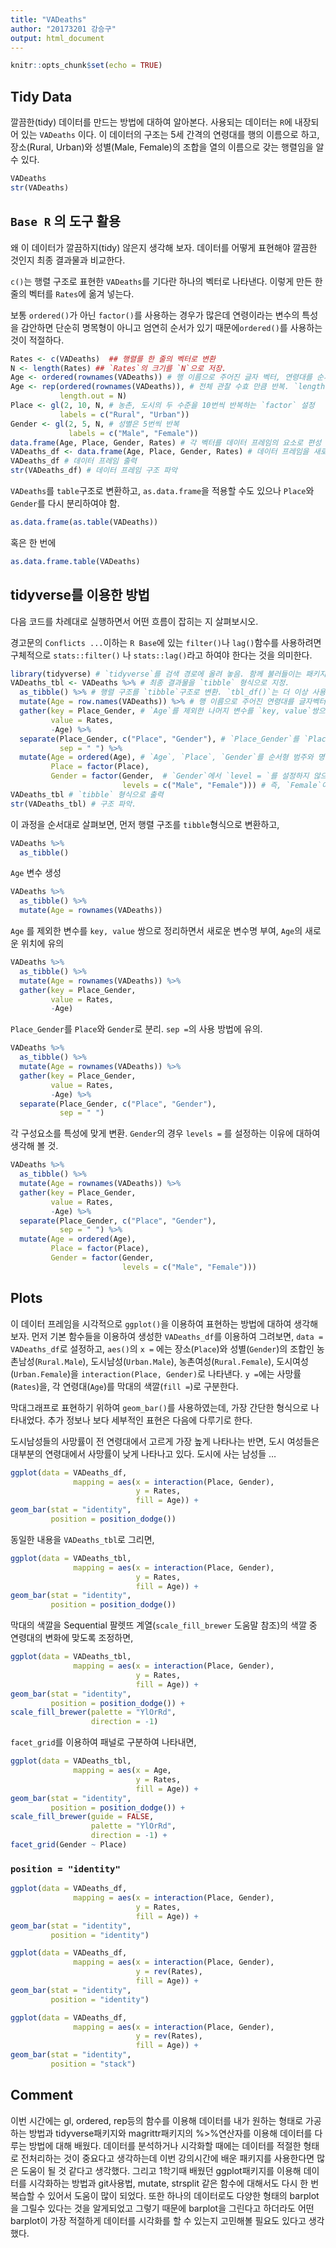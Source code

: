 ```yaml
---
title: "VADeaths"
author: "20173201 강승구"
output: html_document
---
```


```r
knitr::opts_chunk$set(echo = TRUE)
```

## Tidy Data

깔끔한(tidy) 데이터를 만드는 방법에 대하여 알아본다. 사용되는 데이터는 `R`에 내장되어 있는 `VADeaths` 이다. 이 데이터의 구조는 5세 간격의 연령대를 행의 이름으로 하고, 장소(Rural, Urban)와 성별(Male, Female)의 조합을 열의 이름으로 갖는 행렬임을 알 수 있다.

```r
VADeaths
str(VADeaths)
```

## `Base R` 의 도구 활용 

왜 이 데이터가 깔끔하지(tidy) 않은지 생각해 보자. 데이터를 어떻게 표현해야 깔끔한 것인지 최종 결과물과 비교한다. 

`c()`는 행렬 구조로 표현한 `VADeaths`를 기다란 하나의 벡터로 나타낸다. 이렇게 만든 한 줄의 벡터를 `Rates`에 옮겨 넣는다.

보통 `ordered()`가 아닌 `factor()`를 사용하는 경우가 많은데 연령이라는 변수의 특성을 감안하면 단순히 명목형이 아니고 엄연히 순서가 있기 때문에`ordered()`를 사용하는 것이 적절하다.

```r
Rates <- c(VADeaths)  ## 행렬를 한 줄의 벡터로 변환 
N <- length(Rates) ## `Rates`의 크기를 `N`으로 저장.
Age <- ordered(rownames(VADeaths)) # 행 이름으로 주어진 글자 벡터, 연령대를 순서형 범주로 변환. 
Age <- rep(ordered(rownames(VADeaths)), # 전체 관찰 수효 만큼 반복. `length.out = `의 용례에 유의. 
           length.out = N)
Place <- gl(2, 10, N, # 농촌, 도시의 두 수준을 10번씩 반복하는 `factor` 설정
           labels = c("Rural", "Urban"))
Gender <- gl(2, 5, N, # 성별은 5번씩 반복 
             labels = c("Male", "Female"))
data.frame(Age, Place, Gender, Rates) # 각 벡터를 데이터 프레임의 요소로 편성
VADeaths_df <- data.frame(Age, Place, Gender, Rates) # 데이터 프레임을 새로운 R 객체로 지정 
VADeaths_df # 데이터 프레임 출력 
str(VADeaths_df) # 데이터 프레임 구조 파악
```

`VADeaths`를 `table`구조로 변환하고, `as.data.frame`을 적용할 수도 있으나 `Place`와 `Gender`를 다시 분리하여야 함.

```r
as.data.frame(as.table(VADeaths))
```

혹은 한 번에


```r
as.data.frame.table(VADeaths)
```

## tidyverse를 이용한 방법 

다음 코드를 차례대로 실행하면서 어떤 흐름이 잡히는 지 살펴보시오. 

경고문의 `Conflicts ...`이하는  `R Base`에 있는 `filter()`나 `lag()`함수를 사용하려면 구체적으로 `stats::filter()` 나 `stats::lag()`라고 하여야 한다는 것을 의미한다.

```r
library(tidyverse) # `tidyverse`를 검색 경로에 올려 놓음. 함께 불러들이는 패키지들과 경고문에 유의.
VADeaths_tbl <- VADeaths %>% # 최종 결과물을 `tibble` 형식으로 지정.
  as_tibble() %>% # 행렬 구조를 `tibble`구조로 변환. `tbl_df()`는 더 이상 사용되지 않음. 
  mutate(Age = row.names(VADeaths)) %>% # 행 이름으로 주어진 연령대를 글자벡터로 생성 
  gather(key = Place_Gender, # `Age`를 제외한 나머지 변수를 `key, value`쌍으로 정리하면서 새로운 변수명 부여.
         value = Rates, 
         -Age) %>%
  separate(Place_Gender, c("Place", "Gender"), # `Place_Gender`를 `Place`와 `Gender`로 분리.
           sep = " ") %>%
  mutate(Age = ordered(Age), # `Age`, `Place`, `Gender`를 순서형 범주와 명목형 범주로 변환
         Place = factor(Place), 
         Gender = factor(Gender,  # `Gender`에서 `level = `를 설정하지 않으면 알파벳 순에 따라 수준이 정해짐.
                         levels = c("Male", "Female"))) # 즉, `Female`이 1, `Male`이 2가 됨.
VADeaths_tbl # `tibble` 형식으로 출력
str(VADeaths_tbl) # 구조 파악.
```

이 과정을 순서대로 살펴보면, 먼저 행렬 구조를 `tibble`형식으로 변환하고,

```r
VADeaths %>%
  as_tibble()
```

`Age` 변수 생성 

```r
VADeaths %>%
  as_tibble() %>%
  mutate(Age = rownames(VADeaths))
```

`Age` 를 제외한 변수를 `key, value` 쌍으로 정리하면서 새로운 변수명 부여, `Age`의 새로운 위치에 유의  

```r
VADeaths %>%
  as_tibble() %>%
  mutate(Age = rownames(VADeaths)) %>%
  gather(key = Place_Gender, 
         value = Rates,
         -Age)
```

`Place_Gender`를 `Place`와 `Gender`로 분리. `sep = `의 사용 방법에 유의. 

```r
VADeaths %>%
  as_tibble() %>%
  mutate(Age = rownames(VADeaths)) %>%
  gather(key = Place_Gender, 
         value = Rates,
         -Age) %>%
  separate(Place_Gender, c("Place", "Gender"), 
           sep = " ")
```

각 구성요소를 특성에 맞게 변환. `Gender`의 경우 `levels = ` 를 설정하는 이유에 대하여 생각해 볼 것.

```r
VADeaths %>%
  as_tibble() %>%
  mutate(Age = rownames(VADeaths)) %>%
  gather(key = Place_Gender, 
         value = Rates,
         -Age) %>%
  separate(Place_Gender, c("Place", "Gender"), 
           sep = " ") %>%
  mutate(Age = ordered(Age),
         Place = factor(Place),
         Gender = factor(Gender,
                         levels = c("Male", "Female"))) 
```


## Plots

이 데이터 프레임을 시각적으로 `ggplot()`을 이용하여 표현하는 방법에 대하여 생각해 보자. 
먼저 기본 함수들을 이용하여 생성한 `VADeaths_df`를 이용하여 그려보면, `data = VADeaths_df`로 설정하고, 
`aes()`의 `x = ` 에는 장소(`Place`)와 성별(`Gender`)의 조합인 농촌남성(`Rural.Male`), 도시남성(`Urban.Male`), 농촌여성(`Rural.Female`), 도시여성(`Urban.Female`)을 `interaction(Place, Gender)`로 나타낸다. 
`y = `에는 사망률(`Rates`)을, 각 연령대(`Age`)를 막대의 색깔(`fill = `)로 구분한다. 

막대그래프로 표현하기 위하여 `geom_bar()`를 사용하였는데, 가장 간단한 형식으로 나타내었다. 추가 정보나 보다 세부적인 표현은 다음에 다루기로 한다. 

도시남성들의 사망률이 전 연령대에서 고르게 가장 높게 나타나는 반면, 도시 여성들은 대부분의 연령대에서 사망률이 낮게 나타나고 있다.  도시에 사는 남성들 ...

```r
ggplot(data = VADeaths_df,
              mapping = aes(x = interaction(Place, Gender), 
                            y = Rates, 
                            fill = Age)) +
geom_bar(stat = "identity", 
         position = position_dodge())
```

동일한 내용을 `VADeaths_tbl`로 그리면, 

```r
ggplot(data = VADeaths_tbl,
              mapping = aes(x = interaction(Place, Gender), 
                            y = Rates, 
                            fill = Age)) +
geom_bar(stat = "identity", 
         position = position_dodge())
```

막대의 색깔을 Sequential 팔렛뜨 계열(`scale_fill_brewer` 도움말 참조)의 색깔 중 연령대의 변화에 맞도록 조정하면, 

```r
ggplot(data = VADeaths_tbl,
              mapping = aes(x = interaction(Place, Gender), 
                            y = Rates, 
                            fill = Age)) +
geom_bar(stat = "identity", 
         position = position_dodge()) +
scale_fill_brewer(palette = "YlOrRd", 
                  direction = -1)
```

`facet_grid`를 이용하여 패널로 구분하여 나타내면, 

```r
ggplot(data = VADeaths_tbl,
              mapping = aes(x = Age, 
                            y = Rates, 
                            fill = Age)) +
geom_bar(stat = "identity", 
         position = position_dodge()) + 
scale_fill_brewer(guide = FALSE,
                  palette = "YlOrRd", 
                  direction = -1) +
facet_grid(Gender ~ Place)
```

### `position = "identity"`

```r
ggplot(data = VADeaths_df,
              mapping = aes(x = interaction(Place, Gender), 
                            y = Rates, 
                            fill = Age)) +
geom_bar(stat = "identity", 
         position = "identity")
```

```r
ggplot(data = VADeaths_df,
              mapping = aes(x = interaction(Place, Gender), 
                            y = rev(Rates), 
                            fill = Age)) +
geom_bar(stat = "identity", 
         position = "identity")
```
```r
ggplot(data = VADeaths_df,
              mapping = aes(x = interaction(Place, Gender), 
                            y = rev(Rates), 
                            fill = Age)) +
geom_bar(stat = "identity", 
         position = "stack")
```

## Comment

이번 시간에는 gl, ordered, rep등의 함수를 이용해 데이터를 내가 원하는 형태로 가공하는 방법과 tidyverse패키지와 magrittr패키지의 %>%연산자를 이용해 데이터를 다루는 방법에 대해 배웠다. 데이터를 분석하거나 시각화할 때에는 데이터를 적절한 형태로 전처리하는 것이 중요다고 생각하는데 이번 강의시간에 배운 패키지를 사용한다면 많은 도움이 될 것 같다고 생각했다. 그리고 1학기때 배웠던 ggplot패키지를 이용해 데이터를 시각화하는 방법과 git사용법, mutate, strsplit 같은 함수에 대해서도 다시 한 번 복습할 수 있어서 도움이 많이 되었다. 또한 하나의 데이터로도 다양한 형태의 barplot을 그릴수 있다는 것을 알게되었고 그렇기 때문에 barplot을 그린다고 하더라도 어떤 barplot이 가장 적절하게 데이터를 시각화를 할 수 있는지 고민해볼 필요도 있다고 생각했다.